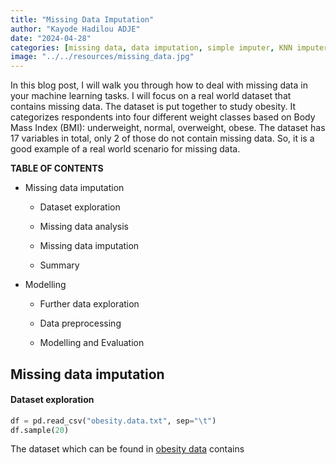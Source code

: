 ```yaml
---
title: "Missing Data Imputation"
author: "Kayode Hadilou ADJE"
date: "2024-04-28"
categories: [missing data, data imputation, simple imputer, KNN imputer, iterative imputer]
image: "../../resources/missing_data.jpg"
---
```


In this blog post, I will walk you through how to deal with missing data in your machine learning tasks. I will focus on a real world dataset that contains missing data. 
The dataset is put together to study obesity. It categorizes respondents into four different weight classes based on Body Mass Index (BMI): underweight, normal, overweight, obese. The dataset has 17 variables in total, only 2 of those do not contain missing data. So, it is a good example of a real world scenario for missing data.


**TABLE OF CONTENTS**

- Missing data imputation

    - Dataset  exploration

    - Missing data analysis

    - Missing data imputation

    - Summary

- Modelling

    - Further data exploration

    - Data preprocessing

    - Modelling and Evaluation


## Missing data imputation

#### Dataset exploration

```python
df = pd.read_csv("obesity.data.txt", sep="\t")
df.sample(20)
```


The dataset which can be found in [obesity data](../../resources/obesity.data.txt) contains 


